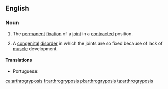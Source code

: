 ==English==
{{wikipedia}}

===Noun===
{{en-noun|arthrogryposes}}

# {{label|en|countable|pathology}} The [[permanent]] [[fixation]] of a [[joint]] in a [[contracted]] position.
# {{label|en|uncountable|pathology}} A [[congenital]] [[disorder]] in which the joints are so fixed because of lack of [[muscle]] development.

====Translations====
{{trans-top|the permanent fixation of a joint in a contracted position}}
* Portuguese: {{t|pt|artrogripose|f}}
{{trans-mid}}
{{trans-bottom}}

[[ca:arthrogryposis]]
[[fr:arthrogryposis]]
[[pl:arthrogryposis]]
[[ta:arthrogryposis]]